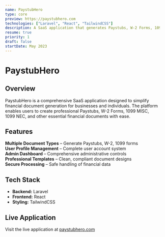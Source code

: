 ```yaml
---
name: PaystubHero
type: core
preview: https://paystubhero.com
technologies: ["Laravel", "React", "TailwindCSS"]
description: A SaaS application that generates Paystubs, W-2 Forms, 1099 MISC, 1099 NEC, and other financial documents. It has user profile management and a comprehensive admin dashboard for handling administrative tasks.
resume: true
priority: 1
draft: false
startDate: May 2023
---
```


# **PaystubHero**

## **Overview**

PaystubHero is a comprehensive SaaS application designed to simplify financial document generation for businesses and individuals. The platform enables users to create professional Paystubs, W-2 Forms, 1099 MISC, 1099 NEC, and other essential financial documents with ease.

## **Features**

**Multiple Document Types** – Generate Paystubs, W-2, 1099 forms  
**User Profile Management** – Complete user account system  
**Admin Dashboard** – Comprehensive administrative controls  
**Professional Templates** – Clean, compliant document designs  
**Secure Processing** – Safe handling of financial data

## **Tech Stack**

- **Backend:** Laravel
- **Frontend:** React
- **Styling:** TailwindCSS

## **Live Application**

Visit the live application at [paystubhero.com](https://paystubhero.com)
